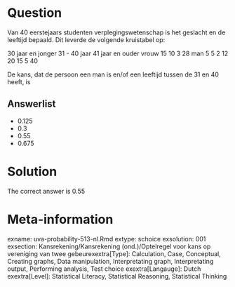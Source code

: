 Question
========

Van 40 eerstejaars studenten verplegingswetenschap is het geslacht en de leeftijd bepaald. Dit leverde de volgende kruistabel op:

30 jaar en jonger 31 - 40 jaar 41 jaar en ouder
vrouw 15 10 3 28
man 5 5 2 12
20 15 5 40

De kans, dat de persoon een man is en/of een leeftijd tussen de 31 en 40 heeft, is 

Answerlist
----------
* 0.125
* 0.3
* 0.55
* 0.675

Solution
========

The correct answer is  0.55 

Meta-information
================
exname: uva-probability-513-nl.Rmd 
extype: schoice 
exsolution: 001 
exsection: Kansrekening/Kansrekening (ond.)/Optelregel voor kans op vereniging van twee gebeurexextra[Type]: Calculation, Case, Conceptual, Creating graphs, Data manipulation, Interpretating graph, Interpretating output, Performing analysis, Test choice 
exextra[Langauge]: Dutch 
exextra[Level]: Statistical Literacy, Statistical Reasoning, Statistical Thinking 
